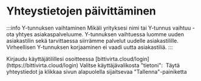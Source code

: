 # Yhteystietojen päivittäminen

:::info Y-tunnuksen vaihtaminen
Mikäli yrityksesi nimi tai Y-tunnus vaihtuu -
ota yhtyes asiakaspalveluume. Y-tunnuksen vaihtuessa luomme uuden asiakastilin
sekä tarvittaessa siirrämme palvelut uudelle asiakastilille. Virheellisen
Y-tunnuksen korjaaminen ei vaadi uutta asiakastiliä.
:::

<Stepper title="Yhteystietojen päivittäminen">
  <Step>
    Kirjaudu käyttäjätilillesi osoitteessa
    [bittivirta.cloud/login](https://bittivirta.cloud/login)
  </Step>
  <Step>
    Valitse käyttäjävalikosta "tietoni":
    <Image img={require("./assets/tietoni.png")} />
  </Step>
  <Step>
    Täytä yhteystiedot ja klikkaa sivun alapuolella sijaitsevaa
    "Tallenna"-painiketta
  </Step>
</Stepper>
